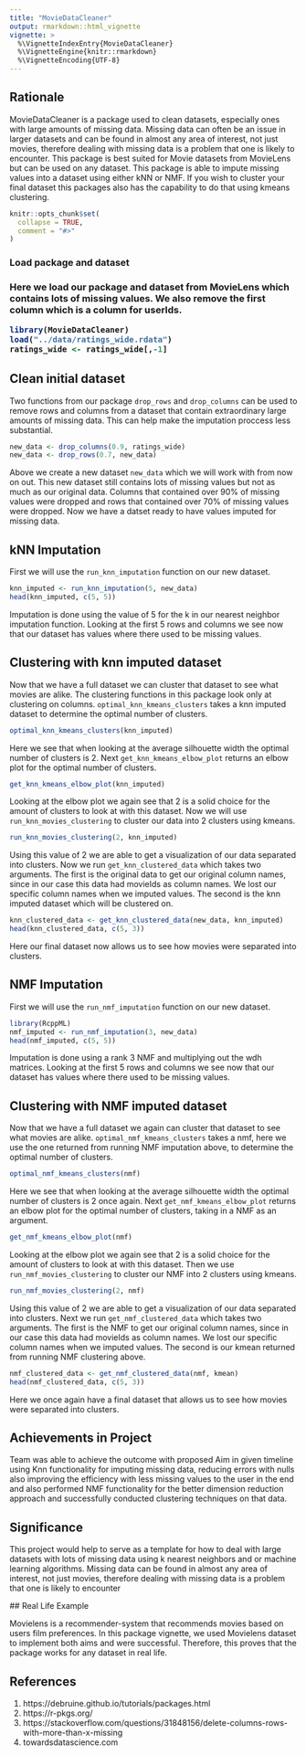 ```yaml
---
title: "MovieDataCleaner"
output: rmarkdown::html_vignette
vignette: >
  %\VignetteIndexEntry{MovieDataCleaner}
  %\VignetteEngine{knitr::rmarkdown}
  %\VignetteEncoding{UTF-8}
---
```


## Rationale

MovieDataCleaner is a package used to clean datasets, especially ones with large amounts of missing data. Missing data can often be an issue in larger datasets and can be found in almost any area of interest, not just movies, therefore dealing with missing data is a problem that one is likely to encounter. This package is best suited for Movie datasets from MovieLens but can be used on any dataset. This package is able to impute missing values into a dataset using either kNN or NMF. If you wish to cluster your final dataset this packages also has the capability to do that using kmeans clustering.

```r
knitr::opts_chunk$set(
  collapse = TRUE,
  comment = "#>"
)
```

<h3> Load package and dataset <h3>

Here we load our package and dataset from MovieLens which contains lots of missing values. We also remove the first column which is a column for userIds.

```r
library(MovieDataCleaner)
load("../data/ratings_wide.rdata")
ratings_wide <- ratings_wide[,-1]
```

## Clean initial dataset

Two functions from our package `drop_rows` and `drop_columns` can be used to remove rows and columns from a dataset that contain extraordinary large amounts of missing data. This can help make the imputation proccess less substantial.

```r
new_data <- drop_columns(0.9, ratings_wide)
new_data <- drop_rows(0.7, new_data)
```

Above we create a new dataset `new_data` which we will work with from now on out. This new dataset still contains lots of missing values but not as much as our original data. Columns that contained over 90% of missing values were dropped and rows that contained over 70% of missing values were dropped. Now we have a datset ready to have values imputed for missing data.

## kNN Imputation

First we will use the `run_knn_imputation` function on our new dataset.

```r
knn_imputed <- run_knn_imputation(5, new_data)
head(knn_imputed, c(5, 5))
```

Imputation is done using the value of 5 for the k in our nearest neighbor imputation function. Looking at the first 5 rows and columns we see now that our dataset has values where there used to be missing values.

## Clustering with knn imputed dataset

Now that we have a full dataset we can cluster that dataset to see what movies are alike. The clustering functions in this package look only at clustering on columns. `optimal_knn_kmeans_clusters` takes a knn imputed dataset to determine the optimal number of clusters.

```r
optimal_knn_kmeans_clusters(knn_imputed)
```

Here we see that when looking at the average silhouette width the optimal number of clusters is 2. Next `get_knn_kmeans_elbow_plot` returns an elbow plot for the optimal number of clusters.

```r
get_knn_kmeans_elbow_plot(knn_imputed)
```

Looking at the elbow plot we again see that 2 is a solid choice for the amount of clusters to look at with this dataset. Now we will use `run_knn_movies_clustering` to cluster our data into 2 clusters using kmeans.

```r
run_knn_movies_clustering(2, knn_imputed)
```

Using this value of 2 we are able to get a visualization of our data separated into clusters. Now we run `get_knn_clustered_data` which takes two arguments. The first is the original data to get our original column names, since in our case this data had movieIds as column names. We lost our specific column names when we imputed values. The second is the knn imputed dataset which will be clustered on.

```r
knn_clustered_data <- get_knn_clustered_data(new_data, knn_imputed)
head(knn_clustered_data, c(5, 3))
```

Here our final dataset now allows us to see how movies were separated into clusters.

## NMF Imputation

First we will use the `run_nmf_imputation` function on our new dataset.

```r
library(RcppML)
nmf_imputed <- run_nmf_imputation(3, new_data)
head(nmf_imputed, c(5, 5))
```

Imputation is done using a rank 3 NMF and multiplying out the wdh matrices. Looking at the first 5 rows and columns we see now that our dataset has values where there used to be missing values.

## Clustering with NMF imputed dataset

Now that we have a full dataset we again can cluster that dataset to see what movies are alike. `optimal_nmf_kmeans_clusters` takes a nmf, here we use the one returned from running NMF imputation above, to determine the optimal number of clusters.

```r
optimal_nmf_kmeans_clusters(nmf)
```

Here we see that when looking at the average silhouette width the optimal number of clusters is 2 once again. Next `get_nmf_kmeans_elbow_plot` returns an elbow plot for the optimal number of clusters, taking in a NMF as an argument.

```r
get_nmf_kmeans_elbow_plot(nmf)
```

Looking at the elbow plot we again see that 2 is a solid choice for the amount of clusters to look at with this dataset.
Then we use `run_nmf_movies_clustering` to cluster our NMF into 2 clusters using kmeans.

```r
run_nmf_movies_clustering(2, nmf)
```

Using this value of 2 we are able to get a visualization of our data separated into clusters. Next we run `get_nmf_clustered_data` which takes two arguments. The first is the NMF to get our original column names, since in our case this data had movieIds as column names. We lost our specific column names when we imputed values. The second is our kmean returned from running NMF clustering above.

```r
nmf_clustered_data <- get_nmf_clustered_data(nmf, kmean)
head(nmf_clustered_data, c(5, 3))
```

Here we once again have a final dataset that allows us to see how movies were separated into clusters.


## Achievements in Project 

Team was able to achieve the outcome with proposed Aim in given timeline using Knn functionality for imputing missing data, reducing errors with nulls also improving the efficiency with less missing values to the user in the end and also performed NMF functionality for the better dimension reduction approach and successfully conducted clustering techniques on that data.    

## Significance

This project would help to serve as a template for how to deal with large datasets with lots of missing data using k nearest neighbors and or machine learning algorithms. Missing data can be found in almost any area of interest, not just movies, therefore dealing with missing data is a problem that one is likely to encounter

## Real Life Example </h2> 

Movielens is a recommender-system that recommends movies based on users film preferences. In this package vignette, we used Movielens dataset to implement both aims and were successful. Therefore, this proves that the package works for any dataset in real life.



## References

1. https://debruine.github.io/tutorials/packages.html
2. https://r-pkgs.org/
3. https://stackoverflow.com/questions/31848156/delete-columns-rows-with-more-than-x-missing
4. towardsdatascience.com

